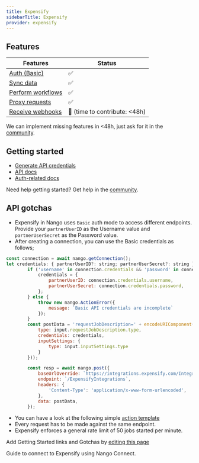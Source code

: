 ```yaml
---
title: Expensify
sidebarTitle: Expensify
provider: expensify
---
```



<Overview />


## Features

| Features | Status |
| - | - |
| [Auth (Basic)](/guides/getting-started/authorize-an-api-from-your-app) | ✅ |
| [Sync data](/guides/getting-started/read-from-an-api) | ✅ |
| [Perform workflows](/guides/getting-started/write-to-an-api) | ✅ |
| [Proxy requests](/guides/proxy-requests-to-an-api) | ✅ |
| [Receive webhooks](/guides/receive-webhooks-from-an-api) | 🚫 (time to contribute: &lt;48h) |

<Tip>We can implement missing features in &lt;48h, just ask for it in the [community](https://nango.dev/slack).</Tip>

## Getting started

-   [Generate API credentials](https://www.expensify.com/tools/integrations)
-   [API docs](https://integrations.expensify.com/Integration-Server/doc)
-   [Auth-related docs](https://integrations.expensify.com/Integration-Server/doc/#authentication)

<Tip>Need help getting started? Get help in the [community](https://nango.dev/slack).</Tip>


## API gotchas
- Expensify in Nango uses `Basic` auth mode to access different endpoints. Provide your `partnerUserID` as the Username value and `partnerUserSecret` as the Password value.
- After creating a connection, you can use the Basic credentials as follows;
```js
const connection = await nango.getConnection();
let credentials: { partnerUserID?: string; partnerUserSecret?: string } = {};
        if ('username' in connection.credentials && 'password' in connection.credentials) {
            credentials = {
                partnerUserID: connection.credentials.username,
                partnerUserSecret: connection.credentials.password,
            };
        } else {
            throw new nango.ActionError({
                message: `Basic API credentials are incomplete`
            });
        }
        const postData = 'requestJobDescription=' + encodeURIComponent(JSON.stringify({
            type: input.requestJobDescription.type,
            credentials: credentials,
            inputSettings: {
                type: input.inputSettings.type
            }
        }));

        const resp = await nango.post({
            baseUrlOverride: `https://integrations.expensify.com/Integration-Server`,
            endpoint: `/ExpensifyIntegrations`,
            headers: {
                'Content-Type': 'application/x-www-form-urlencoded',
            },
            data: postData,
        });
```
- You can have a look at the following simple [action template](/integrations/integration-templates/expensify)
- Every request has to be made against the same endpoint.
- Expensify enforces a general rate limit of 50 jobs started per minute.

<Note>Add Getting Started links and Gotchas by [editing this page](https://github.com/nangohq/nango/tree/master/docs-v2/integrations/all/expensify.mdx)</Note>

<Card title="Connect to expensify" icon="link" href="/integrations/all/expensify/connect" horizontal>
  Guide to connect to Expensify using Nango Connect.
</Card>
